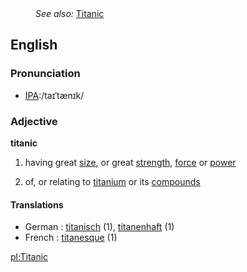 :''See also:'' [[Titanic]]
==English==
{{wikipedia}}
===Pronunciation===
*[[w:International Phonetic Alphabet|IPA]]:/taɪˈtænɪk/

===Adjective===
'''titanic'''
# having great [[size]], or great [[strength]], [[force]] or [[power]]
#{{chemistry}} of, or relating to [[titanium]] or its [[compound]]s

====Translations====
*German : [[titanisch]] (1), [[titanenhaft]] (1)
*French : [[titanesque]] (1)

[[pl:Titanic]]